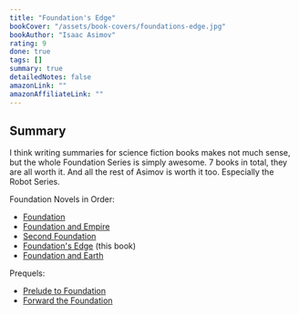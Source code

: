 ```yaml
---
title: "Foundation's Edge"
bookCover: "/assets/book-covers/foundations-edge.jpg"
bookAuthor: "Isaac Asimov"
rating: 9
done: true
tags: []
summary: true
detailedNotes: false
amazonLink: ""
amazonAffiliateLink: ""
---
```


## Summary

I think writing summaries for science fiction books makes not much sense, but the whole Foundation Series is simply awesome.
7 books in total, they are all worth it. And all the rest of Asimov is worth it too. Especially the Robot Series.

Foundation Novels in Order:

- [Foundation](/booknotes/foundation)
- [Foundation and Empire](/booknotes/foundation-and-empire)
- [Second Foundation](/booknotes/foundation-second-foundation)
- [Foundation's Edge](/booknotes/foundations-edge) (this book)
- [Foundation and Earth](/booknotes/foundation-and-earth)


Prequels: 

- [Prelude to Foundation](/booknotes/foundation-prelude-to-foundation) 
- [Forward the Foundation](/booknotes/foundation-forward-the-foundation)